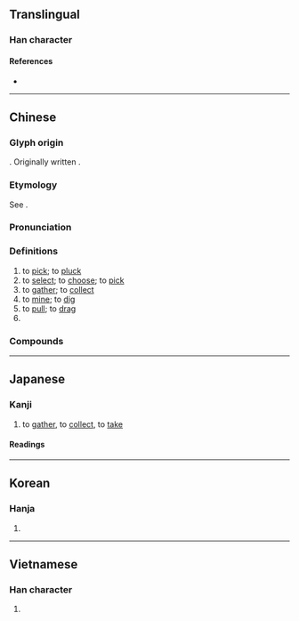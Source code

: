 {{also|采}}
{{character info}}
==Translingual==

===Han character===
{{Han char|rn=64|rad=手|as=08|sn=11|four=52094|canj=QBD|ids=⿰扌采}}

====References====
* {{Han ref|kx=0438.120|dkj=12274|dj=0788.100|hdz=31901.010|uh=63A1|ud=25505|bh=B1C4|bd=45508}}

----

==Chinese==
{{zh-forms|s=采}}

===Glyph origin===
{{Han etym}}
{{Han compound|手|alt1=扌|采|ls=psc|c1=s|t1=hand|t2=to pick|c2=p}}. Originally written {{zh-l|*采}}.

===Etymology===
See {{och-l|采}}.

===Pronunciation===
{{zh-pron
|m=cǎi
|c=coi2
|h=pfs=chhái
|md=chāi
|mn=chhái
|mn-t=cai2
|mc=y
|oc=y
|ma=
|cat=v
}}

===Definitions===
{{zh-hanzi}}

# to [[pick]]; to [[pluck]]
# to [[select]]; to [[choose]]; to [[pick]]
# to [[gather]]; to [[collect]]
# to [[mine]]; to [[dig]]
# to [[pull]]; to [[drag]]
# {{zh-alt-form|睬|to [[pay attention]] to}}

===Compounds===
{{zh-der|不採|採獵|採生折割|採蓮曲|採樹種|採取|採補|採摭|採石場|採擷|採光|採摘|採證|採買|採收|採訪|採錄|樵採|採珠|採芹人|採拾|採擇|採薇|採選|採信|採購|揪採|採茶|採納|採行|採購團|採風問俗|採茶歌|採茶戲|採蓮船|採種|採用|採掘|盜採|採藥|採花|採集|採礦|採購員|採辦|海上採油|披榛採蘭|採訪使|藜藿不採|開採|謬採虛聲|重點採訪|觀採}}

{{zh-cat|Elementary}}

----

==Japanese==
{{ja-kanji forms|k=y}}

===Kanji===
{{ja-kanji|grade=5|rs=手08}}

# to [[gather]], to [[collect]], to [[take]]

====Readings====
{{ja-readings
|goon=さい
|kanon=さい
|kun=と-る
}}

----

==Korean==

===Hanja===
{{ko-hanja|hangeul=채|eumhun=|rv=chae|mr=ch'ae|y=chay}}

# {{rfdef|ko|sort=手08}}

----

==Vietnamese==

===Han character===
{{vi-readings|reading=thái, thám, thăm, thớm, xăm, xom, xái, thải, thảy, trảy, trẩy, tảy|rs=手08}}

# {{rfdef|vi|sort=手08}}